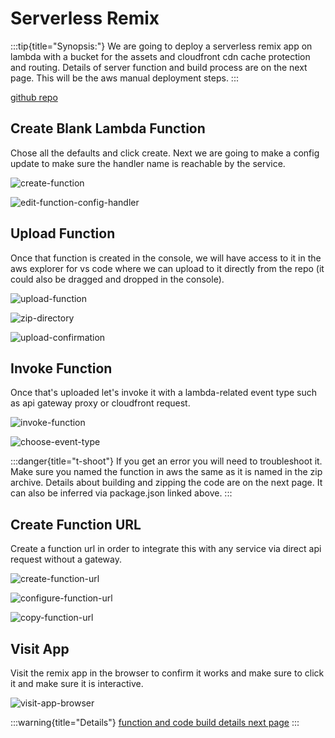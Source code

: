 # Serverless Remix

:::tip{title="Synopsis:"}
We are going to deploy a serverless remix app on lambda with a bucket for the assets and cloudfront cdn cache protection and routing. Details of server function and build process are on the next page. This will be the aws manual deployment steps.
:::

[github repo](https://github.com/bronifty/rspress-blog/tree/main/blog-app-examples/remix-lambda)

## Create Blank Lambda Function

Chose all the defaults and click create. Next we are going to make a config update to make sure the handler name is reachable by the service.

![create-function](./assets/create-function.png)

![edit-function-config-handler](./assets/edit-function-config-handler.png)

## Upload Function

Once that function is created in the console, we will have access to it in the aws explorer for vs code where we can upload to it directly from the repo (it could also be dragged and dropped in the console).

![upload-function](./assets/upload-function.png)

![zip-directory](./assets/zip-directory.png)

![upload-confirmation](./assets/upload-confirmation.png)

## Invoke Function

Once that's uploaded let's invoke it with a lambda-related event type such as api gateway proxy or cloudfront request.

![invoke-function](./assets/invoke-function.png)

![choose-event-type](./assets/choose-event-type.png)

:::danger{title="t-shoot"}
If you get an error you will need to troubleshoot it. Make sure you named the function in aws the same as it is named in the zip archive. Details about building and zipping the code are on the next page. It can also be inferred via package.json linked above.
:::

## Create Function URL

Create a function url in order to integrate this with any service via direct api request without a gateway.

![create-function-url](./assets/create-function-url.png)

![configure-function-url](./assets/configure-function-url.png)

![copy-function-url](./assets/copy-function-url.png)

## Visit App

Visit the remix app in the browser to confirm it works and make sure to click it and make sure it is interactive.

![visit-app-browser](./assets/visit-app-browser.png)

:::warning{title="Details"}
[function and code build details next page](/scenarios/dynamic-hosting/function-details)
:::
